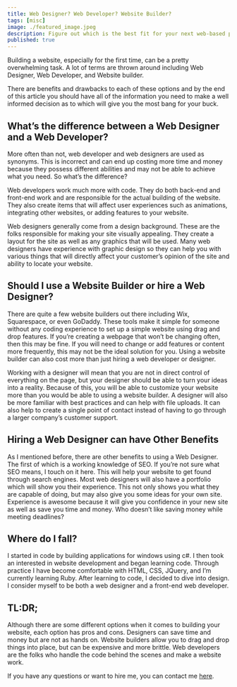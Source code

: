 ```yaml
---
title: Web Designer? Web Developer? Website Builder?
tags: [misc]
image: ./featured_image.jpeg
description: Figure out which is the best fit for your next web-based project
published: true
---
```


<Seo
  title={_frontmatter.title}
  description='Building a website can be a pretty overwhelming task. This post will cover the difference between Web Designers, Web Developers, and website builders.'
/>

Building a website, especially for the first time, can be a pretty overwhelming task. A lot of terms are thrown around including Web Designer, Web Developer, and Website builder.

There are benefits and drawbacks to each of these options and by the end of this article you should have all of the information you need to make a well informed decision as to which will give you the most bang for your buck.

## What’s the difference between a Web Designer and a Web Developer?

More often than not, web developer and web designers are used as synonyms. This is incorrect and can end up costing more time and money because they possess different abilities and may not be able to achieve what you need. So what’s the difference?

Web developers work much more with code. They do both back-end and front-end work and are responsible for the actual building of the website. They also create items that will affect user experiences such as animations, integrating other websites, or adding features to your website.

Web designers generally come from a design background. These are the folks responsible for making your site visually appealing. They create a layout for the site as well as any graphics that will be used. Many web designers have experience with graphic design so they can help you with various things that will directly affect your customer’s opinion of the site and ability to locate your website.

## Should I use a Website Builder or hire a Web Designer?

There are quite a few website builders out there including Wix, Squarespace, or even GoDaddy. These tools make it simple for someone without any coding experience to set up a simple website using drag and drop features. If you’re creating a webpage that won’t be changing often, then this may be fine. If you will need to change or add features or content more frequently, this may not be the ideal solution for you. Using a website builder can also cost more than just hiring a web developer or designer.

Working with a designer will mean that you are not in direct control of everything on the page, but your designer should be able to turn your ideas into a reality. Because of this, you will be able to customize your website more than you would be able to using a website builder. A designer will also be more familiar with best practices and can help with file uploads. It can also help to create a single point of contact instead of having to go through a larger company’s customer support.

## Hiring a Web Designer can have Other Benefits

As I mentioned before, there are other benefits to using a Web Designer. The first of which is a working knowledge of SEO. If you’re not sure what SEO means, I touch on it here. This will help your website to get found through search engines. Most web designers will also have a portfolio which will show you their experience. This not only shows you what they are capable of doing, but may also give you some ideas for your own site. Experience is awesome because it will give you confidence in your new site as well as save you time and money. Who doesn’t like saving money while meeting deadlines?

## Where do I fall?

I started in code by building applications for windows using c#. I then took an interested in website development and began learning code. Through practice I have become comfortable with HTML, CSS, JQuery, and I’m currently learning Ruby. After learning to code, I decided to dive into design. I consider myself to be both a web designer and a front-end web developer.

## TL:DR;

Although there are some different options when it comes to building your website, each option has pros and cons. Designers can save time and money but are not as hands on. Website builders allow you to drag and drop things into place, but can be expensive and more brittle. Web developers are the folks who handle the code behind the scenes and make a website work.

If you have any questions or want to hire me, you can contact me [here](https://www.iamtimsmith.com/#contact).
